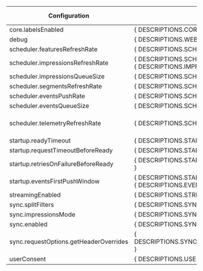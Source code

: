 
| **Configuration** | **Description** | **Default value** |
| --- | --- | --- |
| core.labelsEnabled                     | { DESCRIPTIONS.CORE_LABELS_DISABLED()                                                          } |                `true` |
| debug                                  | { DESCRIPTIONS.WEB_LOG_LEVEL()                                                                 } |               `false` |
| scheduler.featuresRefreshRate          | { DESCRIPTIONS.SCHEDULER_FEATURES_REFRESH_RATE()                                               } |                    60 |
| scheduler.impressionsRefreshRate       | { DESCRIPTIONS.SCHEDULER_IMPRESSIONS_REFRESH_RATE() } <br /> { DESCRIPTIONS.IMPRESSIONS_INFO() } |                    60 |
| scheduler.impressionsQueueSize         | { DESCRIPTIONS.SCHEDULER_IMPRESSIONS_QUEUE_SIZE()                                              } |                 30000 |
| scheduler.segmentsRefreshRate          | { DESCRIPTIONS.SCHEDULER_SEGMENTS_REFRESH_RATE()                                               } |                   300 |
| scheduler.eventsPushRate               | { DESCRIPTIONS.SCHEDULER_EVENTS_PUSH_RATE()                                                    } |                    60 |
| scheduler.eventsQueueSize              | { DESCRIPTIONS.SCHEDULER_EVENTS_QUEUE_SIZE()                                                   } |                   500 |
| scheduler.telemetryRefreshRate         | { DESCRIPTIONS.SCHEDULER_TELEMETRY_REFRESH_RATE()                                              } | 3600 seconds (1 hour) |
| startup.readyTimeout                   | { DESCRIPTIONS.STARTUP_READY_TIMEOUT()                                                         } |                    10 |
| startup.requestTimeoutBeforeReady      | { DESCRIPTIONS.STARTUP_REQUEST_TIMEOUT_BEFORE_READY()                                          } |                     5 |
| startup.retriesOnFailureBeforeReady    | { DESCRIPTIONS.STARTUP_RETRIES_ON_FAILURES_BEFORE_READY()                                      } |                     1 |
| startup.eventsFirstPushWindow          | { DESCRIPTIONS.STARTUP_EVENTS_FIRST_PUSH_WINDOW()   } <br /> { DESCRIPTIONS.EVENTS_INFO_RUM()  } |                    10 |
| streamingEnabled                       | { DESCRIPTIONS.STREAMING_ENABLED()                                                             } |                `true` |
| sync.splitFilters                      | { DESCRIPTIONS.SYNC_SPLIT_FILTERS()                                                            } |                    [] |
| sync.impressionsMode                   | { DESCRIPTIONS.SYNC_IMPRESSIONS_MODE()                                                         } |           `OPTIMIZED` |
| sync.enabled                           | { DESCRIPTIONS.SYNC_ENABLED()                                                                  } |                `true` |
| sync.requestOptions.getHeaderOverrides | { DESCRIPTIONS.SYNC_REQUEST_OPTIONS_GET_HEADER_OVERRIDES()                                     } |           `undefined` |
| userConsent                            | { DESCRIPTIONS.USER_CONSENT()                                                                  } |             `GRANTED` |
